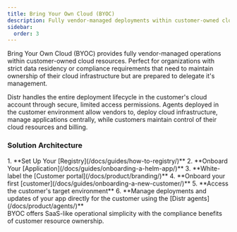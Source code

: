 ```yaml
---
title: Bring Your Own Cloud (BYOC)
description: Fully vendor-managed deployments within customer-owned cloud subscriptions
sidebar:
  order: 3
---
```



Bring Your Own Cloud (BYOC) provides fully vendor-managed operations within customer-owned cloud resources. Perfect for organizations with strict data residency or compliance requirements that need to maintain ownership of their cloud infrastructure but are prepared to delegate it's management.

Distr handles the entire deployment lifecycle in the customer's cloud account through secure, limited access permissions. Agents deployed in the customer environment allow vendors to, deploy cloud infrastructure, manage applications centrally, while customers maintain control of their cloud resources and billing.

### Solution Architecture

<ThemeImage
  lightSrc="/src/assets/docs/use-cases/byoc/byoc-light.png"
  darkSrc="/src/assets/docs/use-cases/byoc/byoc-dark.png"
  alt="Fully-Self-Managed diagram"
/>

<Steps>
  1. **Set Up Your [Registry](/docs/guides/how-to-registry/)** 
  2. **Onboard Your [Application](/docs/guides/onboarding-a-helm-app/)** 
  3. **White-label the [Customer portal](/docs/product/branding/)** 
  4. **Onboard your first [customer](/docs/guides/onboarding-a-new-customer/)** 
  5. **Access the customer's target environment** 
  6. **Manage deployments and updates of your app directly for the customer using the [Distr agents](/docs/product/agents/)**
</Steps>

<Aside type="tip">
  BYOC offers SaaS-like operational simplicity with the compliance benefits of
  customer resource ownership.
</Aside>
